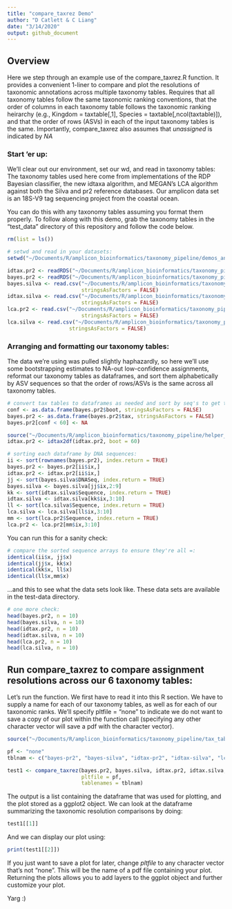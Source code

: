 ```yaml
---
title: "compare_taxrez Demo"
author: "D Catlett & C Liang"
date: "3/14/2020"
output: github_document
---
```


## Overview

Here we step through an example use of the compare_taxrez.R function. It provides a convenient 1-liner to compare and plot the resolutions of taxonomic annotations across multiple taxonomy tables. Requires that all taxonomy tables follow the same taxonomic ranking conventions, that the order of columns in each taxonomy table follows the taxonomic ranking heirarchy (e.g., Kingdom = taxtable[,1], Species = taxtable[,ncol(taxtable)]), and that the order of rows (ASVs) in each of the input taxonomy tables is the same. Importantly, compare_taxrez also assumes that *unassigned* is indicated by *NA*

### Start 'er up:
We'll clear out our environment, set our wd, and read in taxonomy tables:
The taxonomy tables used here come from implementations of the RDP Bayesian classifier, the new idtaxa algorithm, and MEGAN's LCA algorithm against both the Silva and pr2 reference databases. Our amplicon data set is an 18S-V9 tag sequencing project from the coastal ocean.

You can do this with any taxonomy tables assuming you format them properly. To follow along with this demo, grab the taxonomy tables in the "test_data" directory of this repository and follow the code below.
```r
rm(list = ls())

# setwd and read in your datasets:
setwd("~/Documents/R/amplicon_bioinformatics/taxonomy_pipeline/demos_and_validation")

idtax.pr2 <- readRDS("~/Documents/R/amplicon_bioinformatics/taxonomy_pipeline/test_data/idtax_0boot_pr2_all18SAug19.rds")
bayes.pr2 <- readRDS("~/Documents/R/amplicon_bioinformatics/taxonomy_pipeline/test_data/bayes_0boot_pr2_all18SAug19.rds")
bayes.silva <- read.csv("~/Documents/R/amplicon_bioinformatics/taxonomy_pipeline/test_data/bayes_silva_60boot_mapped2pr2_all18SAug19.csv",
                        stringsAsFactors = FALSE)
idtax.silva <- read.csv("~/Documents/R/amplicon_bioinformatics/taxonomy_pipeline/test_data/idtax_silva_0boot_mapped2pr2_all18SAug19.csv",
                        stringsAsFactors = FALSE)
lca.pr2 <- read.csv("~/Documents/R/amplicon_bioinformatics/taxonomy_pipeline/test_data/LCA_pr2_mapped2pr2_all18SAug19.csv",
                        stringsAsFactors = FALSE)
lca.silva <- read.csv("~/Documents/R/amplicon_bioinformatics/taxonomy_pipeline/test_data/LCA_silva_mapped2pr2_all18SAug19_Fixed.csv",
                    stringsAsFactors = FALSE)
```

### Arranging and formatting our taxonomy tables:

The data we're using was pulled slightly haphazardly, so here we'll use some bootstrapping estimates to NA-out low-confidence assignments, reformat our taxonomy tables as dataframes, and sort them alphabetically by ASV sequences so that the order of rows/ASVs is the same across all taxonomy tables.

```r
# convert tax tables to dataframes as needed and sort by seq's to get the same order..:
conf <- as.data.frame(bayes.pr2$boot, stringsAsFactors = FALSE)
bayes.pr2 <- as.data.frame(bayes.pr2$tax, stringsAsFactors = FALSE)
bayes.pr2[conf < 60] <- NA

source("~/Documents/R/amplicon_bioinformatics/taxonomy_pipeline/helper_fcns/idtax2df.R")
idtax.pr2 <- idtax2df(idtax.pr2, boot = 60)

# sorting each dataframe by DNA sequences:
ii <- sort(rownames(bayes.pr2), index.return = TRUE)
bayes.pr2 <- bayes.pr2[ii$ix,]
idtax.pr2 <- idtax.pr2[ii$ix,]
jj <- sort(bayes.silva$DNASeq, index.return = TRUE)
bayes.silva <- bayes.silva[jj$ix,2:9]
kk <- sort(idtax.silva$Sequence, index.return = TRUE)
idtax.silva <- idtax.silva[kk$ix,3:10]
ll <- sort(lca.silva$Sequence, index.return = TRUE)
lca.silva <- lca.silva[ll$ix,3:10]
mm <- sort(lca.pr2$Sequence, index.return = TRUE)
lca.pr2 <- lca.pr2[mm$ix,3:10]
```
You can run this for a sanity check:
```r
# compare the sorted sequence arrays to ensure they're all =:
identical(ii$x, jj$x)
identical(jj$x, kk$x)
identical(kk$x, ll$x)
identical(ll$x,mm$x)
```
...and this to see what the data sets look like. These data sets are available in the test-data directory.
```r
# one more check:
head(bayes.pr2, n = 10)
head(bayes.silva, n = 10)
head(idtax.pr2, n = 10)
head(idtax.silva, n = 10)
head(lca.pr2, n = 10)
head(lca.silva, n = 10)
```

## Run compare_taxrez to compare assignment resolutions across our 6 taxonomy tables:

Let's run the function. We first have to read it into this R section. We have to supply a name for each of our taxonomy tables, as well as for each of our taxonomic ranks. We'll specify pltfile = "none" to indicate we do not want to save a copy of our plot within the function call (specifying any other character vector will save a pdf with the character vector).

```r

source("~/Documents/R/amplicon_bioinformatics/taxonomy_pipeline/tax_table_comparisons/compare_taxrez.R")

pf <- "none"
tblnam <- c("bayes-pr2", "bayes-silva", "idtax-pr2", "idtax-silva", "lca-pr2", "lca-silva")

test1 <- compare_taxrez(bayes.pr2, bayes.silva, idtax.pr2, idtax.silva, lca.pr2, lca.silva,
                        pltfile = pf,
                        tablenames = tblnam)
```

The output is a list containing the dataframe that was used for plotting, and the plot stored as a ggplot2 object. We can look at the dataframe summarizing the taxonomic resolution comparisons by doing:

```r
test1[[1]]
```

And we can display our plot using:

```r
print(test1[[2]])
```

If you just want to save a plot for later, change *pltfile* to any character vector that's not "none". This will be the name of a pdf file containing your plot. Returning the plots allows you to add layers to the ggplot object and further customize your plot. 

Yarg :)

